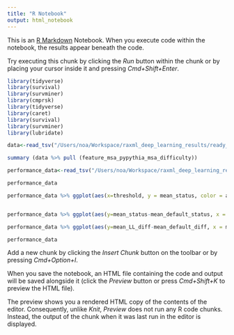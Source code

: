 ```yaml
---
title: "R Notebook"
output: html_notebook
---
```


This is an [R Markdown](http://rmarkdown.rstudio.com) Notebook. When you execute code within the notebook, the results appear beneath the code. 

Try executing this chunk by clicking the *Run* button within the chunk or by placing your cursor inside it and pressing *Cmd+Shift+Enter*. 

```r
library(tidyverse)
library(survival)
library(survminer)
library(cmprsk)
library(tidyverse)
library(caret)
library(survival)
library(survminer)
library(lubridate)
```

```r
data<-read_tsv("/Users/noa/Workspace/raxml_deep_learning_results/ready_raw_data/Pandit/ML/all_features.tsv")
```


```r
summary (data %>% pull (feature_msa_pypythia_msa_difficulty))
```

```r
performance_data<-read_tsv("/Users/noa/Workspace/raxml_deep_learning_results/ready_raw_data/Pandit/ML/final_performance_comp_agg.tsv")
```
```r
performance_data

performance_data %>% ggplot(aes(x=threshold, y = mean_status, color = accuracy_metric)) +expand_limits(y = 0)+geom_point()+ geom_line()+geom_abline(slope=1, intercept = 0, color = 'black') 


performance_data %>% ggplot(aes(y=mean_status-mean_default_status, x = mean_time, color = accuracy_metric)) +expand_limits(y = 0)+ geom_line()

performance_data %>% ggplot(aes(y=mean_LL_diff-mean_default_diff, x = mean_time, color = accuracy_metric)) +expand_limits(y = 0)+ geom_line()
```
```r
performance_data
```



Add a new chunk by clicking the *Insert Chunk* button on the toolbar or by pressing *Cmd+Option+I*.

When you save the notebook, an HTML file containing the code and output will be saved alongside it (click the *Preview* button or press *Cmd+Shift+K* to preview the HTML file). 

The preview shows you a rendered HTML copy of the contents of the editor. Consequently, unlike *Knit*, *Preview* does not run any R code chunks. Instead, the output of the chunk when it was last run in the editor is displayed.

